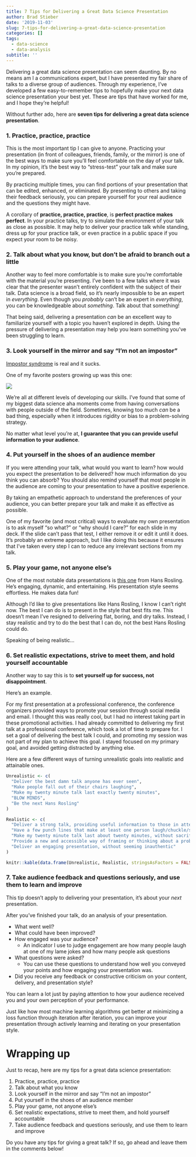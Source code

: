 ```yaml
---
title: 7 Tips for Delivering a Great Data Science Presentation
author: Brad Stieber
date: '2019-11-03'
slug: 7-tips-for-delivering-a-great-data-science-presentation
categories: []
tags:
  - data-science
  - data-analysis
subtitle: ''
---
```


Delivering a great data science presentation can seem daunting. By no means am I a communications expert, but I have presented my fair share of talks to a diverse group of audiences. Through my experience, I've developed a few easy-to-remember tips to hopefully make your next data science presentation your best yet. These are tips that have worked for me, and I hope they're helpful!

Without further ado, here are __seven tips for delivering a great data science presentation__.

### 1. Practice, practice, practice

This is the most important tip I can give to anyone. Practicing your presentation (in front of colleagues, friends, family, or the mirror) is one of the best ways to make sure you'll feel comfortable on the day of your talk. In my opinion, it's the best way to "stress-test" your talk and make sure you're prepared. 

By practicing multiple times, you can find portions of your presentation that can be edited, enhanced, or eliminated. By presenting to others and taking their feedback seriously, you can prepare yourself for your real audience and the questions they might have.

A corollary of __practice, practice, practice__, is __perfect practice makes perfect__. In your practice talks, try to simulate the environment of your talk as close as possible. It may help to deliver your practice talk while standing, dress up for your practice talk, or even practice in a public space if you expect your room to be noisy.

### 2. Talk about what you know, but don't be afraid to branch out a little

Another way to feel more comfortable is to make sure you're comfortable with the material you're presenting. I've been to a few talks where it was clear that the presenter wasn't entirely confident with the subject of their talk. Data science is a broad field, so it's nearly impossible to be an expert in _everything_. Even though you _probably_ can't be an expert in _everything_, you can be knowledgeable about _something_. Talk about that something!

That being said, delivering a presentation _can_ be an excellent way to familiarize yourself with a topic you haven't explored in depth. Using the pressure of delivering a presentation may help you learn something you've been struggling to learn. 

### 3. Look yourself in the mirror and say "I'm not an impostor"

[Impostor syndrome](https://www.uwhealth.org/health-wellness/tips-to-overcome-imposter-syndrome/52943) is real and it sucks.

One of my favorite posters growing up was this one:

![](post_images/expert_in_anything_was_once_a_beginner.jpg)

We're all at different levels of developing our skills. I've found that some of my biggest data science aha moments come from having conversations with people outside of the field. Sometimes, knowing too much _can_ be a bad thing, especially when it introduces rigidity or bias to a problem-solving strategy.

No matter what level you're at, __I guarantee that you can provide useful information to your audience__.

### 4. Put yourself in the shoes of an audience member

If you were attending your talk, what would you want to learn? how would you expect the presentation to be delivered? how much information do you think you can absorb? You should also remind yourself that most people in the audience are coming to your presentation to have a positive experience. 

By taking an empathetic approach to understand the preferences of your audience, you can better prepare your talk and make it as effective as possible. 

One of my favorite (and most critical) ways to evaluate my own presentation is to ask myself "so what?" or "why should I care?" for each slide in my deck. If the slide can't pass that test, I either remove it or edit it until it does. It's probably an extreme approach, but I like doing this because it ensures that I've taken every step I can to reduce any irrelevant sections from my talk.

### 5. Play your game, not anyone else's

One of the most notable data presentations is [this one](https://www.youtube.com/watch?v=hVimVzgtD6w) from Hans Rosling. He's engaging, dynamic, and entertaining. His presentation style seems effortless. He makes data fun!

Although I'd like to give presentations like Hans Rosling, I know I can't right now. The best I can do is to present in the style that best fits me. This doesn't mean I've resigned to delivering flat, boring, and dry talks. Instead, I stay realistic and try to do the best that I can do, not the best Hans Rosling could do.

Speaking of being realistic...

### 6. Set realistic expectations, strive to meet them, and hold yourself accountable

Another way to say this is to __set yourself up for success, not disappointment__.

Here's an example. 

For my first presentation at a professional conference, the conference organizers provided ways to promote your session through social media and email. I thought this was really cool, but I had no interest taking part in these promotional activities. I had already committed to delivering my first talk at a professional conference, which took a lot of time to prepare for. I set a goal of delivering the best talk I could, and promoting my session was not part of my plan to achieve this goal. I stayed focused on my primary goal, and avoided getting distracted by anything else.

Here are a few different ways of turning unrealistic goals into realistic and attainable ones.

```r
Unrealistic <- c(
  "Deliver the best damn talk anyone has ever seen",
  "Make people fall out of their chairs laughing",
  "Make my twenty minute talk last exactly twenty minutes",
  "BLOW MINDS",
  "Be the next Hans Rosling"
)

Realistic <- c(
  "Deliver a strong talk, providing useful information to those in attendance",
  "Have a few punch lines that make at least one person laugh/chuckle/smirk",
  "Make my twenty minute talk last about twenty minutes, without sacrificing material or interfering with others' presentations",
  "Provide a new and accessible way of framing or thinking about a problem",
  "Deliver an engaging presentation, without seeming inauthentic"
)

knitr::kable(data.frame(Unrealistic, Realistic, stringsAsFactors = FALSE))
```

### 7. Take audience feedback and questions seriously, and use them to learn and improve

This tip doesn't apply to delivering your presentation, it's about your _next_ presentation.

After you've finished your talk, do an analysis of your presentation.

- What went well?
- What could have been improved?
- How engaged was your audience?
  + An indicator I use to judge engagement are how many people laugh at one of my lame jokes and how many people ask questions
- What questions were asked?
  + You can use these questions to understand how well you conveyed your points and how engaging your presentation was.
- Did you receive any feedback or constructive criticism on your content, delivery, and presentation style?

You can learn a lot just by paying attention to how your audience received you and your own perception of your performance.

Just like how most machine learning algorithms get better at minimizing a loss function through iteration after iteration, you can improve your presentation through actively learning and iterating on your presentation style.

# Wrapping up

Just to recap, here are my tips for a great data science presentation:

1. Practice, practice, practice
2. Talk about what you know
3. Look yourself in the mirror and say "I'm not an impostor"
4. Put yourself in the shoes of an audience member
5. Play your game, not anyone else's
6. Set realistic expectations, strive to meet them, and hold yourself accountable
7. Take audience feedback and questions seriously, and use them to learn and improve

Do you have any tips for giving a great talk? If so, go ahead and leave them in the comments below!


